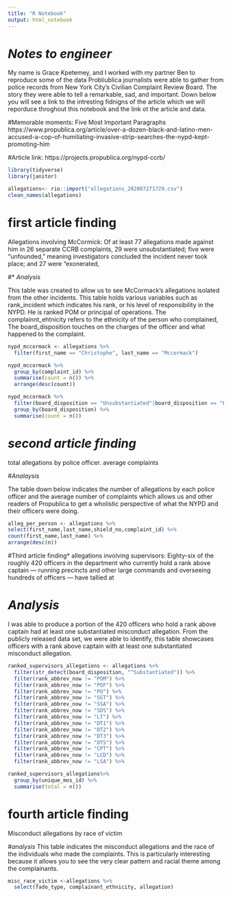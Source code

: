 ```yaml
---
title: "R Notebook"
output: html_notebook
---
```

# *Notes to engineer* 
My name is Grace Kpetemey, and I worked with my partner Ben to reproduce some of the data Probliublica journalists were able to gather from police records from New York City’s Civilian Complaint Review Board. The story they were able to tell a remarkable, sad, and important. Down below you will see a link to the intresting fidnigns of the article which we will reporduce throghout this notebook and the link ot the article and data. 

#Memorable moments: Five Most Important Paragraphs 
https://www.propublica.org/article/over-a-dozen-black-and-latino-men-accused-a-cop-of-humiliating-invasive-strip-searches-the-nypd-kept-promoting-him 

#Article link: https://projects.propublica.org/nypd-ccrb/ 

```r
library(tidyverse)
library(janitor)
``` 


```r
allegations<- rio::import("allegations_202007271729.csv")
clean_names(allegations)
```
# **first article finding** 

Allegations involving McCormick: Of at least 77 allegations made against him in 26 separate CCRB complaints, 29 were unsubstantiated; five were “unfounded,” meaning investigators concluded the incident never took place; and 27 were “exonerated, 

#* *Analysis* 

This table was created to allow us to see McCormack's allegations isolated from the other incidents. This table holds various variables such as rank_incident which indicates his rank, or his level of responsibility in the NYPD. He is ranked POM or principal of operations. The complainnt_ehtnicity refers to the ethnicity of the person who complained, The board_disposition touches on the charges of the officer and what happened to the complaint. 
```r
nypd_mccormack <- allegations %>% 
  filter(first_name == "Christophe", last_name == "Mccormack")

nypd_mccormack %>% 
  group_by(complaint_id) %>% 
  summarise(count = n()) %>% 
  arrange(desc(count))

nypd_mccormack %>% 
  filter(board_disposition == "Unsubstantiated"|board_disposition == "Exonerated") %>% 
  group_by(board_disposition) %>% 
  summarise(count = n())

``` 
# *second article finding* 

total allegations by police officer. average complaints

#*Analaysis*

The table down below indicates the number of allegations by each police officer and the average number of complaints which allows us and other readers of Propublica to get a wholistic perspective of what the NYPD and their officers were doing. 

```r

alleg_per_person <- allegations %>% 
select(first_name,last_name,shield_no,complaint_id) %>% 
count(first_name,last_name) %>% 
arrange(desc(n))


``` 

#Third article finding* 
allegations involving supervisors: Eighty-six of the roughly 420 officers in the department who currently hold a rank above captain — running precincts and other large commands and overseeing hundreds of officers — have tallied at 

# *Analysis*
I was able to produce a portion of the 420 officers who hold a rank above captain had at least one substantiated misconduct allegation. From the publicly released data set, we were able to identify, this table showcases officers with a rank above captain with at least one substantiated misconduct allegation.


```r
ranked_supervisors_allegations <- allegations %>% 
  filter(str_detect(board_disposition, "^Substantiated")) %>% 
  filter(rank_abbrev_now != "POM") %>% 
  filter(rank_abbrev_now != "POF") %>% 
  filter(rank_abbrev_now != "PO") %>% 
  filter(rank_abbrev_now != "SGT") %>% 
  filter(rank_abbrev_now != "SSA") %>% 
  filter(rank_abbrev_now != "SDS") %>% 
  filter(rank_abbrev_now != "LT") %>% 
  filter(rank_abbrev_now != "DT1") %>% 
  filter(rank_abbrev_now != "DT2") %>% 
  filter(rank_abbrev_now != "DT3") %>% 
  filter(rank_abbrev_now != "DTS") %>% 
  filter(rank_abbrev_now != "CPT") %>% 
  filter(rank_abbrev_now != "LCD") %>% 
  filter(rank_abbrev_now != "LSA") %>% 

ranked_supervisors_allegations%>% 
  group_by(unique_mos_id) %>% 
  summarise(total = n())

```
# fourth article finding
Misconduct allegations by race of victim

#*analysis* 
This table indicates the misconduct allegations and the race of the individuals who made the complaints. This is particularly interesting because it allows you to see the very clear pattern and racial theme among the complainants. 

```r
misc_race_victim <-allegations %>% 
  select(fado_type, complainant_ethnicity, allegation) 


``` 


